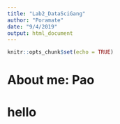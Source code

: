 ```yaml
---
title: "Lab2_DataSciGang"
author: "Poramate"
date: "9/4/2019"
output: html_document
---
```


```r
knitr::opts_chunk$set(echo = TRUE)
```
# About me: Pao
# hello

